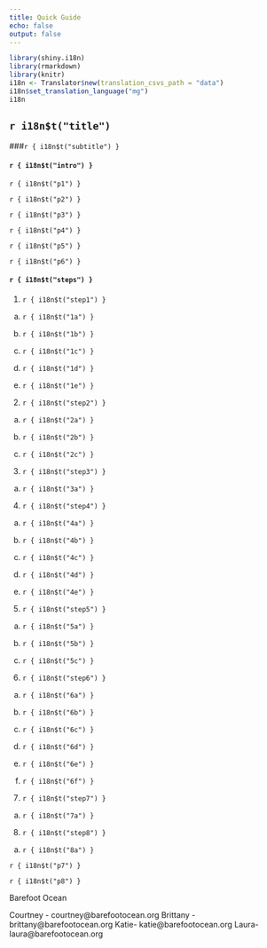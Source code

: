 ```yaml
---
title: Quick Guide
echo: false
output: false
---
```


```r
library(shiny.i18n)
library(rmarkdown)
library(knitr)
i18n <- Translator$new(translation_csvs_path = "data")
i18n$set_translation_language("mg")
i18n


```

## `r i18n$t("title")`

###`r { i18n$t("subtitle") }`

#### `r { i18n$t("intro") }`

`r { i18n$t("p1") }`

`r { i18n$t("p2") }`

`r { i18n$t("p3") }`

`r { i18n$t("p4") }`

`r { i18n$t("p5") }`

`r { i18n$t("p6") }`

#### `r { i18n$t("steps") }`

1. `r { i18n$t("step1") }`

  a. `r { i18n$t("1a") }`
  
  b. `r { i18n$t("1b") }`
  
  c. `r { i18n$t("1c") }`
  
  d. `r { i18n$t("1d") }`
  
  e. `r { i18n$t("1e") }`
  
2. `r { i18n$t("step2") }`

  a. `r { i18n$t("2a") }`
  
  b. `r { i18n$t("2b") }`
  
  c. `r { i18n$t("2c") }`
  
3. `r { i18n$t("step3") }`

  a. `r { i18n$t("3a") }`
  
4. `r { i18n$t("step4") }`

  a. `r { i18n$t("4a") }`
  
  b. `r { i18n$t("4b") }`
  
  c. `r { i18n$t("4c") }`
  
  d. `r { i18n$t("4d") }`
  
  e. `r { i18n$t("4e") }`
  
5. `r { i18n$t("step5") }`

  a. `r { i18n$t("5a") }`
  
  b. `r { i18n$t("5b") }`
  
  c. `r { i18n$t("5c") }`
  
6. `r { i18n$t("step6") }`

  a. `r { i18n$t("6a") }`
  
  b. `r { i18n$t("6b") }`
  
  c. `r { i18n$t("6c") }`
  
  d. `r { i18n$t("6d") }`
  
  e. `r { i18n$t("6e") }`
  
  f. `r { i18n$t("6f") }`
  
7. `r { i18n$t("step7") }`

  a. `r { i18n$t("7a") }`
  
8. `r { i18n$t("step8") }`

  a. `r { i18n$t("8a") }`
  
  
`r { i18n$t("p7") }`

`r { i18n$t("p8") }`

Barefoot Ocean

Courtney - courtney@barefootocean.org
Brittany - brittany@barefootocean.org
Katie- katie@barefootocean.org 
Laura- laura@barefootocean.org 
  
